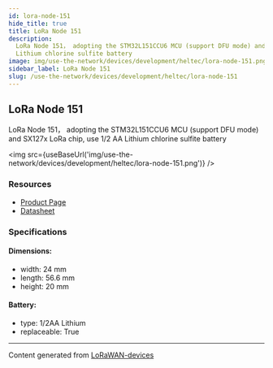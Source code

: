 ```yaml
---
id: lora-node-151
hide_title: true
title: LoRa Node 151
description:
  LoRa Node 151， adopting the STM32L151CCU6 MCU (support DFU mode) and SX127x LoRa chip, use 1/2 AA
  Lithium chlorine sulfite battery
image: img/use-the-network/devices/development/heltec/lora-node-151.png
sidebar_label: LoRa Node 151
slug: /use-the-network/devices/development/heltec/lora-node-151
---
```



## LoRa Node 151

LoRa Node 151， adopting the STM32L151CCU6 MCU (support DFU mode) and SX127x LoRa chip, use 1/2 AA
Lithium chlorine sulfite battery

<img src={useBaseUrl('img/use-the-network/devices/development/heltec/lora-node-151.png')} />

### Resources

- [Product Page](https://heltec.org/project/lora-node-151/)
- [Datasheet](https://heltec.org/project/lora-node-151/#1552557147424-7f1ec-5c651922-b0bb9d3c-7452)

### Specifications

#### Dimensions:

- width: 24 mm
- length: 56.6 mm
- height: 20 mm

#### Battery:

- type: 1/2AA Lithium
- replaceable: True

---

Content generated from [LoRaWAN-devices](https://github.com/TheThingsNetwork/lorawan-devices)

